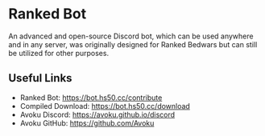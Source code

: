 # Ranked Bot

An advanced and open-source Discord bot, which can be used anywhere and in any server,
was originally designed for Ranked Bedwars but can still be utilized for other purposes.

## Useful Links
- Ranked Bot: https://bot.hs50.cc/contribute
- Compiled Download: https://bot.hs50.cc/download
- Avoku Discord: https://avoku.github.io/discord
- Avoku GitHub: https://github.com/Avoku